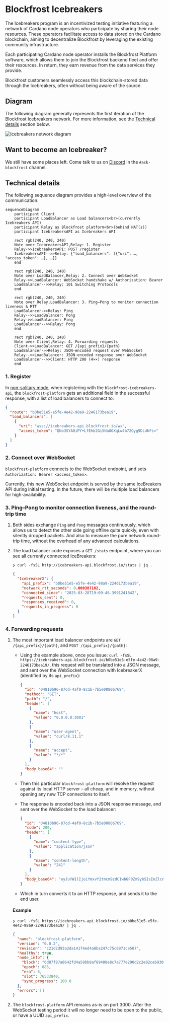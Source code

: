 # Blockfrost Icebreakers

The Icebreakers program is an incentivized testing initiative featuring a network of Cardano node operators who participate by sharing their node resources.
These operators facilitate access to data stored on the Cardano blockchain, aiming to decentralize Blockfrost by leveraging the existing community infrastructure.

Each participating Cardano node operator installs the Blockfrost Platform software, which allows them to join the Blockfrost backend fleet and offer their resources.
In return, they earn revenue from the data services they provide.

Blockfrost customers seamlessly access this blockchain-stored data through the Icebreakers, often without being aware of the source.

## Diagram

The following diagram generally represents the first iteration of the Blockfrost Icebreakers network.
For more information, see the [Technical details](#technical-details) section below.

![Icebreakers network diagram](/icebreakers_network_diagram.png)

## Want to become an Icebreaker?

We still have some places left.
Come talk to us on [Discord](https://discord.com/invite/inputoutput) in the `#ask-blockfrost` channel.

## Technical details

The following sequence diagram provides a high-level overview of the communication:

```mermaid
sequenceDiagram
    participant Client
    participant LoadBalancer as Load balancers<br>(currently Icebreakers API)
    participant Relay as Blockfrost platform<br>(behind NAT(s))
    participant IcebreakersAPI as Icebreakers API

    rect rgb(240, 240, 240)
    Note over IcebreakersAPI,Relay: 1. Register
    Relay->>IcebreakersAPI: POST /register
    IcebreakersAPI-->>Relay: {"load_balancers": [{"uri": …, "access_token": …}, …]}
    end

    rect rgb(240, 240, 240)
    Note over LoadBalancer,Relay: 2. Connect over WebSocket
    Relay->>LoadBalancer: WebSocket handshake w/ Authorization: Bearer
    LoadBalancer-->>Relay: 101 Switching Protocols
    end

    rect rgb(240, 240, 240)
    Note over Relay,LoadBalancer: 3. Ping–Pong to monitor connection liveness & RTT
    LoadBalancer->>Relay: Ping
    Relay-->>LoadBalancer: Pong
    Relay->>LoadBalancer: Ping
    LoadBalancer-->>Relay: Pong
    end

    rect rgb(240, 240, 240)
    Note over Client,Relay: 4. Forwarding requests
    Client->>LoadBalancer: GET /{api_prefix}/{path}
    LoadBalancer->>Relay: JSON-encoded request over WebSocket
    Relay-->>LoadBalancer: JSON-encoded response over WebSocket
    LoadBalancer-->>Client: HTTP 200 (4××) response
    end
```

### 1. Register

In [non-solitary mode](/options), when registering with the `blockfrost-icebreakers-api`, the `blockfrost-platform` gets an additional field in the successful response, with a list of load balancers to connect to:

```json
{
  "route": "b0be51e5-e5fe-4e42-98a9-2246173bea19",
  "load_balancers": [
    {
      "uri": "wss://icebreakers-api.blockfrost.io/ws",
      "access_token": "QNo3SYA0iPY+LfEhb2Gi5NaUOXqLw4b7ZQyg9DL4hFs="
    }
  ]
}
```

### 2. Connect over WebSocket

`blockfrost-platform` connects to the WebSocket endpoint, and sets `Authorization: Bearer <access_token>`.

Currently, this new WebSocket endpoint is served by the same IceBreakers API during initial testing. In the future, there will be multiple load balancers for high-availability.

### 3. Ping–Pong to monitor connection liveness, and the round-trip time

1. Both sides exchange `Ping` and `Pong` messages continuously, which allows us to detect the other side going offline quite quickly, even with silently dropped packets. And also to measure the pure network round-trip time, without the overhead of any advanced calculations.

2. The load balancer code exposes a `GET /stats` endpoint, where you can see all currently connected IceBreakers:

   ```
   ❯ curl -fsSL http://icebreakers-api.blockfrost.io/stats | jq .
   ```

   ```json
   {
     "IcebreakerX": {
       "api_prefix": "b0be51e5-e5fe-4e42-98a9-2246173bea19",
       "network_rtt_seconds": 0.000387182,
       "connected_since": "2025-03-28T19:09:46.399124184Z",
       "requests_sent": 0,
       "responses_received": 0,
       "requests_in_progress": 0
     }
   }
   ```

### 4. Forwarding requests

1. The most important load balancer endpoints are `GET /{api_prefix}/{path}`, and `POST /{api_prefix}/{path}`:

    - Using the example above, once you issue: `curl -fsSL https://icebreakers-api.blockfrost.io/b0be51e5-e5fe-4e42-98a9-2246173bea19/`, this request will be translated into a JSON message, and sent over the WebSocket connection with IcebreakerX (identified by its `api_prefix`):

      ```json
      {
        "id": "04810b96-87cd-4af0-8c1b-7b5e00806769",
        "method": "GET",
        "path": "/",
        "header": [
          {
            "name": "host",
            "value": "0.0.0.0:3001"
          },
          {
            "name": "user-agent",
            "value": "curl/8.11.1"
          },
          {
            "name": "accept",
            "value": "*/*"
          }
        ],
        "body_base64": ""
      }
      ```

    - Then this particular `blockfrost-platform` will resolve the request against its local HTTP server – all cheap, and in memory, without opening any new TCP connections to itself.
    - The response is encoded back into a JSON response message, and sent over the WebSocket to the load balancer:

      ```json
      {
        "id": "04810b96-87cd-4af0-8c1b-7b5e00806769",
        "code": 200,
        "header": [
          {
            "name": "content-type",
            "value": "application/json"
          },
          {
            "name": "content-length",
            "value": "241"
          }
        ],
        "body_base64": "eyJuYW1lIjoiYmxvY2tmcm9zdC1wbGF0Zm9ybSIsInZlcnNpb24iOiIwLjAuMiIsInJldmlzaW9uIjoiZGlydHkiLCJoZWFsdGh5Ijp0cnVlLCJub2RlX2luZm8iOnsiYmxvY2siOiIyNjkzZTk1M2M4NmU0NzZlNGZhMmFhYWY2MDZjZWRjOThhZmU1ZjEwZTFhZDViYTk3NmNmZDkxNzI4NGI4MGJiIiwiZXBvY2giOjg4NSwiZXJhIjo2LCJzbG90Ijo3NjU0MjI5Niwic3luY19wcm9ncmVzcyI6OTkuOTV9LCJlcnJvcnMiOltdfQ=="
      }
      ```

    - Which in turn converts it to an HTTP response, and sends it to the end user.
    
    #### Example

   ```
   ❯ curl -fsSL https://icebreakers-api.blockfrost.io/b0be51e5-e5fe-4e42-98a9-2246173bea19/ | jq .
   ```

   ```json
   {
     "name": "blockfrost-platform",
     "version": "0.0.2",
     "revision": "c21d2d93a2da14174ed4a8ba247c75c8971ce507",
     "healthy": true,
     "node_info": {
       "block": "6d87f87a0642fd4a59bb8af89400e8c7a777e290d2c2e02ceb93059ac7b4aaba",
       "epoch": 885,
       "era": 6,
       "slot": 76533840,
       "sync_progress": 100.0
     },
     "errors": []
   }
   ```

2. The `blockfrost-platform` API remains as-is on port 3000. After the WebSocket testing period it will no longer need to be open to the public, or have a UUID `api_prefix`.
